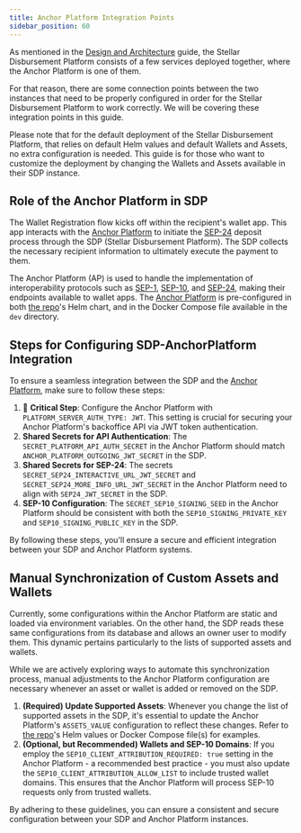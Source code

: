 ```yaml
---
title: Anchor Platform Integration Points
sidebar_position: 60
---
```


As mentioned in the [Design and Architecture](./design-and-architecture) guide, the Stellar Disbursement Platform consists of a few services deployed together, where the Anchor Platform is one of them.

For that reason, there are some connection points between the two instances that need to be properly configured in order for the Stellar Disbursement Platform to work correctly. We will be covering these integration points in this guide.

Please note that for the default deployment of the Stellar Disbursement Platform, that relies on default Helm values and default Wallets and Assets, no extra configuration is needed. This guide is for those who want to customize the deployment by changing the Wallets and Assets available in their SDP instance.

## Role of the Anchor Platform in SDP

The Wallet Registration flow kicks off within the recipient's wallet app. This app interacts with the [Anchor Platform] to initiate the [SEP-24] deposit process through the SDP (Stellar Disbursement Platform). The SDP collects the necessary recipient information to ultimately execute the payment to them.

The Anchor Platform (AP) is used to handle the implementation of interoperability protocols such as [SEP-1], [SEP-10], and [SEP-24], making their endpoints available to wallet apps. The [Anchor Platform] is pre-configured in both [the repo]'s Helm chart, and in the Docker Compose file available in the `dev` directory.

## Steps for Configuring SDP-AnchorPlatform Integration

To ensure a seamless integration between the SDP and the [Anchor Platform], make sure to follow these steps:

1. 🚨 **Critical Step**: Configure the Anchor Platform with `PLATFORM_SERVER_AUTH_TYPE: JWT`. This setting is crucial for securing your Anchor Platform's backoffice API via JWT token authentication.
1. **Shared Secrets for API Authentication**: The `SECRET_PLATFORM_API_AUTH_SECRET` in the Anchor Platform should match `ANCHOR_PLATFORM_OUTGOING_JWT_SECRET` in the SDP.
1. **Shared Secrets for SEP-24**: The secrets `SECRET_SEP24_INTERACTIVE_URL_JWT_SECRET` and `SECRET_SEP24_MORE_INFO_URL_JWT_SECRET` in the Anchor Platform need to align with `SEP24_JWT_SECRET` in the SDP.
1. **SEP-10 Configuration**: The `SECRET_SEP10_SIGNING_SEED` in the Anchor Platform should be consistent with both the `SEP10_SIGNING_PRIVATE_KEY` and `SEP10_SIGNING_PUBLIC_KEY` in the SDP.

By following these steps, you'll ensure a secure and efficient integration between your SDP and Anchor Platform systems.

## Manual Synchronization of Custom Assets and Wallets

Currently, some configurations within the Anchor Platform are static and loaded via environment variables. On the other hand, the SDP reads these same configurations from its database and allows an owner user to modify them. This dynamic pertains particularly to the lists of supported assets and wallets.

While we are actively exploring ways to automate this synchronization process, manual adjustments to the Anchor Platform configuration are necessary whenever an asset or wallet is added or removed on the SDP.

1. **(Required) Update Supported Assets**: Whenever you change the list of supported assets in the SDP, it's essential to update the Anchor Platform's `ASSETS_VALUE` configuration to reflect these changes. Refer to [the repo]'s Helm values or Docker Compose file(s) for examples.
1. **(Optional, but Recommended) Wallets and SEP-10 Domains**: If you employ the `SEP10_CLIENT_ATTRIBUTION_REQUIRED: true` setting in the Anchor Platform - a recommended best practice - you must also update the `SEP10_CLIENT_ATTRIBUTION_ALLOW_LIST` to include trusted wallet domains. This ensures that the Anchor Platform will process SEP-10 requests only from trusted wallets.

By adhering to these guidelines, you can ensure a consistent and secure configuration between your SDP and Anchor Platform instances.

[sep-1]: https://stellar.org/protocol/sep-1
[sep-10]: https://stellar.org/protocol/sep-10
[sep-24]: https://stellar.org/protocol/sep-24
[anchor platform]: https://github.com/stellar/java-stellar-anchor-sdk
[the repo]: https://github.com/stellar/stellar-disbursement-platform-backend
